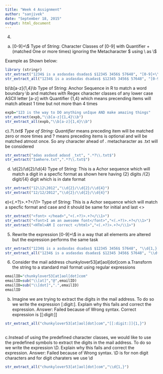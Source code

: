 ```yaml
---
title: "Week 4 Assignment"
author: "sanjivek"
date: "September 18, 2015"
output: html_document
---
```


4)
a)	[0-9]+\\$
Type of String: Character Classes of [0-9] with Quantifier + (matched One or more times) ignoring the Metacharacter $ using \\ as \\$

Example as Shown below:
```r
library (stringr)
str_extract("1234$ is a asdasdas dsadas$ $12345 3456$ 57648", "[0-9]+\\$")
str_extract_all("1234$ is a asdasdas dsadas$ $12345 3456$ 57648", "[0-9]+\\$")
```

b)\\b[a-z]{1,4}\\b
Type of String: Anchor Sequence in R to match a word boundary \\b and matches with Regex character classes of any lower case ASCII letter [a-z] with Quantifier {1,4} which means precending items will match atleast 1 time but not more than 4 times

```r


expb="123 is the way to DO anything unIque AND make amazing things"
str_extract(expb,"\\b[a-z]{1,4}\\b")
str_extract_all(expb,"\\b[a-z]{1,4}\\b")

```

c).*?\\.txt$
Type of String: Quantifier * means preceding item will be matched zero or more times and ? means preceding items is optional and will be matched atmost once. So any character ahead of . metacharacter as .txt will be considered

```r
str_extract("adas asdasd adasd _txt", ".*?\\.txt$")
str_extract("Iamhere.txt",".*?\\.txt$")

```


d) \\d{2}/\\d{2}/\\d{4}
Type of String: This is a Achor sequence which will match a digit in a specfic format as shown here having {2} digits /{2} digit/{4} digit which is in date format

```r
str_extract("12\12\2012","\\d{2}/\\d{2}/\\d{4}")
str_extract("12/12/2012","\\d{2}/\\d{2}/\\d{4}")
```


e)<(.+?)>.+?</\\1>
Type of String: This is a Achor sequence which will match a specfic format and case and it should be same for initial and last <>
```r
str_extract("<font> </head>","<(.+?)>.+?</\\1>")
str_extract("<font>I am an awesome font</font>","<(.+?)>.+?</\\1>")
str_extract("<HTml>AM I correct </html>","<(.+?)>.+?</\\1>")
```

5) Rewrite the expression [0-9]+\\$ in a way that all elements are altered but the expression performs the same task


```r
str_extract("1234$ is a asdasdas dsadas$ $12345 3456$ 57648", "\\d{1,}[$]")
str_extract_all("1234$ is a asdasdas dsadas$ $12345 3456$ 57648", "\\d{1,}[$]")

```

6) Consider the mail address chunkylover53[at]aol[dot]com
a.Transform the string to a standard mail format using regular expressions

```r
emailID="chunkylover53[at]aol[dot]com"
emailID=sub("\\[at]","@",emailID)
emailID=sub("\\[dot]",".",emailID)
emailID
```

b. Imagine we are trying to extract the digits in the mail address. To do so we write the expression [:digit:]. Explain why this fails and correct the expression.
Answer: Failed because of Wrong syntax. Correct expression is [[:digit:]]
```r
str_extract_all("chunkylover53[at]aol[dot]com","[[:digit:]]{1,}")
     
```

c.Instead of using the predefined character classes, we would like to use the predefined symbols to extract the digits in the mail address. To do so we write the expression \\D. Explain why this fails and correct the expression.
Answer: Failed because of Wrong syntax. \\D is for non digit characters and for digit charaters we use \\d

```r
str_extract_all("chunkylover53[at]aol[dot]com","\\d{1,}")

```
















